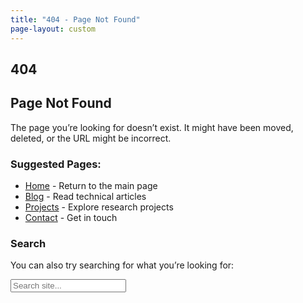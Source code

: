 ```yaml
---
title: "404 - Page Not Found"
page-layout: custom
---
```


::: {.error-page}
# 404

## Page Not Found

The page you're looking for doesn't exist. It might have been moved, deleted, or the URL might be incorrect.

### Suggested Pages:

- [Home](index.qmd) - Return to the main page
- [Blog](blog.qmd) - Read technical articles
- [Projects](projects.qmd) - Explore research projects
- [Contact](contact.qmd) - Get in touch

### Search

You can also try searching for what you're looking for:

```{=html}
<div class="search-box">
  <input type="text" id="search-404" placeholder="Search site..." />
</div>
```
:::